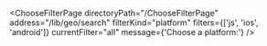 

<ChooseFilterPage
  directoryPath="/ChooseFilterPage"
  address="/lib/geo/search"
  filterKind="platform"
  filters={['js', 'ios', 'android']}
  currentFilter="all"
  message={'Choose a platform:'}
/>
